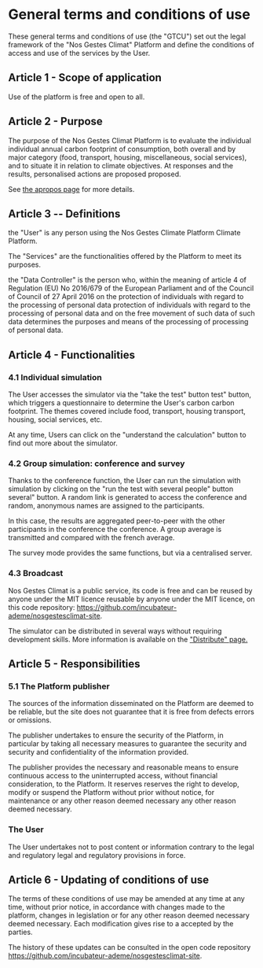 # General terms and conditions of use

These general terms and conditions of use (the "GTCU") set out
the legal framework of the "Nos Gestes Climat" Platform and define
the conditions of access and use of the services by the User.

## Article 1 - Scope of application

Use of the platform is free and open to all.

## Article 2 - Purpose

The purpose of the Nos Gestes Climat Platform is to evaluate the individual
individual annual carbon footprint of consumption, both overall and by major category
(food, transport, housing, miscellaneous, social services), and to situate it in relation to climate objectives. At
responses and the results, personalised actions are proposed
proposed.

See <a href="/à-propos">the apropos page</a> for more details.

## Article 3 -- Definitions

the "User" is any person using the Nos Gestes Climate Platform
Climate Platform.

The "Services" are the functionalities offered by the Platform
to meet its purposes.

the "Data Controller" is the person who, within the meaning of
article 4 of Regulation (EU) No 2016/679 of the European Parliament and of the Council of
Council of 27 April 2016 on the protection of individuals with regard to the processing of personal data
protection of individuals with regard to the processing of personal data and on the free movement of such data
of such data determines the purposes and means of the processing of
processing of personal data.

## Article 4 - Functionalities

### 4.1 Individual simulation

The User accesses the simulator via the "take the test" button
test" button, which triggers a questionnaire to determine the User's carbon
carbon footprint. The themes covered include food, transport, housing
transport, housing, social services, etc.

At any time, Users can click on the "understand the calculation" button
to find out more about the simulator.

### 4.2 Group simulation: conference and survey

Thanks to the conference function, the User can run the simulation with
simulation by clicking on the "run the test with several people" button
several" button. A random link is generated to access the conference
and random, anonymous names are assigned to the participants.

In this case, the results are aggregated peer-to-peer with the other participants in the conference
the conference. A group average is transmitted and compared with the
french average.

The survey mode provides the same functions, but via a centralised server.

### 4.3 Broadcast

Nos Gestes Climat is a public service, its code is free and can be reused by anyone under the MIT licence
reusable by anyone under the MIT licence, on this code repository: https://github.com/incubateur-ademe/nosgestesclimat-site.

The simulator can be distributed in several ways
without requiring development skills. More information
is available on the
<a href="https://nosgestesclimat.fr/partenaires">"Distribute" page.</a>

## Article 5 - Responsibilities

### 5.1 The Platform publisher

The sources of the information disseminated on the Platform are deemed to be
reliable, but the site does not guarantee that it is free from defects
errors or omissions.

The publisher undertakes to ensure the security of the Platform, in particular by
taking all necessary measures to guarantee the security and
security and confidentiality of the information provided.

The publisher provides the necessary and reasonable means to ensure continuous access to the
uninterrupted access, without financial consideration, to the Platform. It reserves
reserves the right to develop, modify or suspend the Platform without prior
without notice, for maintenance or any other reason deemed necessary
any other reason deemed necessary.

### The User

The User undertakes not to post content or information contrary to the legal and regulatory
legal and regulatory provisions in force.

## Article 6 - Updating of conditions of use

The terms of these conditions of use may be amended at any time
at any time, without prior notice, in accordance with changes made to the
platform, changes in legislation or for any other reason deemed necessary
deemed necessary. Each modification gives rise to a
accepted by the parties.

The history of these updates can be consulted in the open code repository https://github.com/incubateur-ademe/nosgestesclimat-site.
